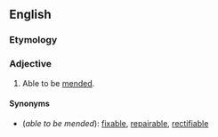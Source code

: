 ==English==

===Etymology===
{{suffix|en|mend|able}}

===Adjective===
{{en-adj}}

# Able to be [[mend]]ed.

====Synonyms====
* (''able to be mended''): [[fixable]], [[repairable]], [[rectifiable]]